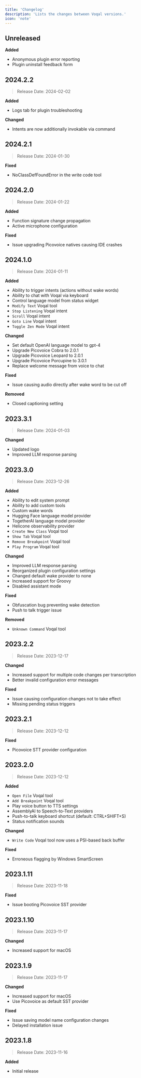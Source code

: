 ```yaml
---
title: 'Changelog'
description: 'Lists the changes between Voqal versions.'
icon: 'note'
---
```


## Unreleased

**Added**

- Anonymous plugin error reporting
- Plugin uninstall feedback form

## 2024.2.2
> Release Date: 2024-02-02

**Added**

- Logs tab for plugin troubleshooting

**Changed**

- Intents are now additionally invokable via command

## 2024.2.1
> Release Date: 2024-01-30

**Fixed**

- NoClassDefFoundError in the write code tool

## 2024.2.0
> Release Date: 2024-01-22

**Added**

- Function signature change propagation
- Active microphone configuration

**Fixed**

- Issue upgrading Picovoice natives causing IDE crashes

## 2024.1.0
> Release Date: 2024-01-11

**Added**

- Ability to trigger intents (actions without wake words)
- Ability to chat with Voqal via keyboard
- Control language model from status widget
- `Modify Text` Voqal tool
- `Stop Listening` Voqal intent
- `Scroll` Voqal intent
- `Goto Line` Voqal intent
- `Toggle Zen Mode` Voqal intent

**Changed**

- Set default OpenAI language model to gpt-4
- Upgrade Picovoice Cobra to 2.0.1
- Upgrade Picovoice Leopard to 2.0.1
- Upgrade Picovoice Porcupine to 3.0.1
- Replace welcome message from voice to chat

**Fixed**

- Issue causing audio directly after wake word to be cut off

**Removed**

- Closed captioning setting

## 2023.3.1
> Release Date: 2024-01-03

**Changed**

- Updated logo
- Improved LLM response parsing

## 2023.3.0
> Release Date: 2023-12-26

**Added**

- Ability to edit system prompt
- Ability to add custom tools
- Custom wake words
- Hugging Face language model provider
- TogetherAI language model provider
- Helicone observability provider
- `Create New Class` Voqal tool
- `Show Tab` Voqal tool
- `Remove Breakpoint` Voqal tool
- `Play Program` Voqal tool

**Changed**

- Improved LLM response parsing
- Reorganized plugin configuration settings
- Changed default wake provider to none
- Increased support for Groovy
- Disabled assistant mode

**Fixed**

- Obfuscation bug preventing wake detection
- Push to talk trigger issue

**Removed**

- `Unknown Command` Voqal tool

## 2023.2.2
> Release Date: 2023-12-17

**Changed**

- Increased support for multiple code changes per transcription
- Better invalid configuration error messages

**Fixed**

- Issue causing configuration changes not to take effect
- Missing pending status triggers

## 2023.2.1
> Release Date: 2023-12-12

**Fixed**

- Picovoice STT provider configuration

## 2023.2.0
> Release Date: 2023-12-12

**Added**

- `Open File` Voqal tool
- `Add Breakpoint` Voqal tool
- Play voice button to TTS settings
- AssemblyAI to Speech-to-Text providers
- Push-to-talk keyboard shortcut (default: CTRL+SHIFT+S)
- Status notification sounds

**Changed**

- `Write Code` Voqal tool now uses a PSI-based back buffer

**Fixed**

- Erroneous flagging by Windows SmartScreen

## 2023.1.11
> Release Date: 2023-11-18

**Fixed**

- Issue booting Picovoice SST provider

## 2023.1.10
> Release Date: 2023-11-17

**Changed**

- Increased support for macOS

## 2023.1.9
> Release Date: 2023-11-17

**Changed**

- Increased support for macOS
- Use Picovoice as default SST provider

**Fixed**

- Issue saving model name configuration changes
- Delayed installation issue

## 2023.1.8
> Release Date: 2023-11-16

**Added**

- Initial release

